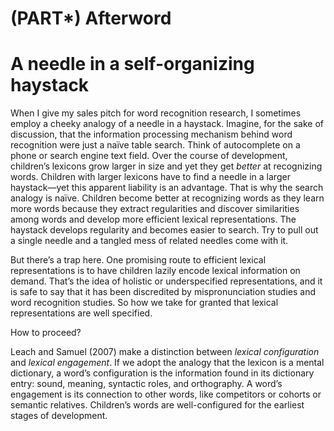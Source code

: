 (PART\*) Afterword  {#part-end .unnumbered}
=======================================================================

A needle in a self-organizing haystack
=======================================================================

When I give my sales pitch for word recognition research, I sometimes
employ a cheeky analogy of a needle in a haystack. Imagine, for the sake
of discussion, that the information processing mechanism behind word
recognition were just a naïve table search. Think of autocomplete on a
phone or search engine text field. Over the course of development,
children's lexicons grow larger in size and yet they get *better* at
recognizing words. Children with larger lexicons have to find a needle
in a larger haystack—yet this apparent liability is an advantage. That
is why the search analogy is naïve. Children become better at
recognizing words as they learn more words because they extract
regularities and discover similarities among words and develop more
efficient lexical representations. The haystack develops regularity and
becomes easier to search. Try to pull out a single needle and a tangled
mess of related needles come with it.

But there's a trap here. One promising route to efficient lexical representations is to have children lazily encode lexical information on demand. That's the idea of holistic or underspecified representations, and it is safe to say that it has been discredited by mispronunciation studies and word recognition studies. So how we take for granted that lexical representations are well specified. 

How to proceed?

Leach and Samuel (2007) make a distinction between *lexical configuration* and *lexical engagement*. If we adopt the analogy that the lexicon is a mental dictionary, a word's configuration is the information found in its dictionary entry: sound, meaning, syntactic roles, and orthography. A word's engagement is its connection to other words, like competitors or cohorts or semantic relatives. Children's words are well-configured for the earliest stages of development.
